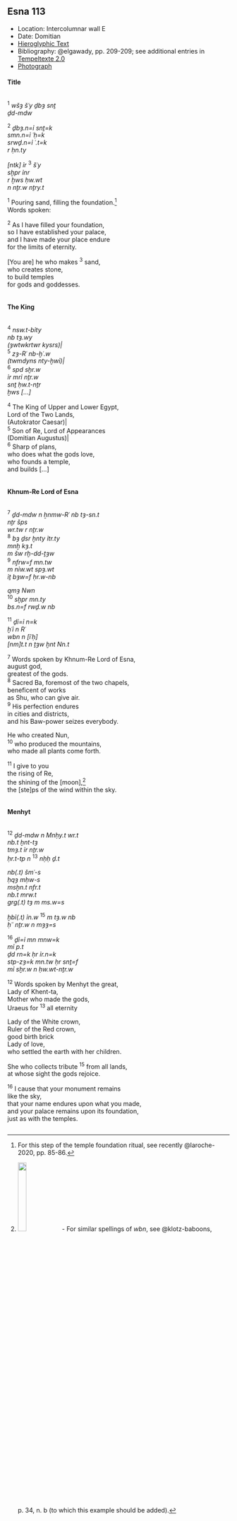 ## Esna 113 {-}  
  
<style>  
  .col2 {  
    columns: 2 300px;         /* number of columns and width in pixels*/  
    -webkit-columns: 2 300px; /* chrome, safari */  
    -moz-columns: 2 300px;    /* firefox */  
    -webkit-column-break-inside: avoid;  
    -page-break-inside: avoid;  
    -break-inside: avoid;  
  }  
  
</style>  
  
- Location: Intercolumnar wall E
- Date: Domitian 
- [Hieroglyphic Text](https://www.ifao.egnet.net/uploads/publications/enligne/Temples-Esna002.pdf#page=287){target="_blank"}  
- Bibliography: @elgawady, pp. 209-209; see additional entries in [Tempeltexte 2.0](http://www.tempeltexte.uni-tuebingen.de/portal/#/text-detail/711){target="_blank"}    
- [Photograph](http://www.temples-egypte.net/sud/esna/envers/murBahutSud.html#B3){target="_blank"}

#### Title {-}
<div class="col2">  

^1^ *wšȝ šʿy ḏbȝ snṯ  *  
*ḏd-mdw  *  
  
^2^ *ḏbȝ.n=ỉ snṯ=k  *  
*smn.n=ỉ ʿḥ=k  *  
*srwḏ.n=ỉ ʿ.t=k   *  
*r ḥn.ty  *  

*[ntk] ỉr* ^3^ *šʿy  *  
*sḫpr ỉnr  *  
*r ḫws ḥw.wt  *  
*n nṯr.w nṯry.t  *  
  
^1^ Pouring sand, filling the foundation.[^fn-113-0]  
Words spoken:  
  
^2^ As I have filled your foundation,  
so I have established your palace,  
and I have made your place endure  
for the limits of eternity.  
  
[You are] he who makes ^3^ sand,  
who creates stone,  
to build temples  
for gods and goddesses.  
  
</div>

[^fn-113-0]: For this step of the temple foundation ritual, see recently @laroche-2020, pp. 85-86.

#### The King {-}
<div class="col2">  

^4^ *nsw.t-bỉty  *  
*nb tȝ.wy  *  
*(ȝwtwkrtwr kysrs)|  *  
^5^ *zȝ-Rʿ nb-ḫʿ.w  *  
*(twmdyns nty-ḫwỉ)|  *  
^6^ *spd sḫr.w  *  
*ỉr mrỉ nṯr.w  *  
*snṯ ḥw.t-nṯr  *  
*ḫws [...]  *  

^4^ The King of Upper and Lower Egypt,  
Lord of the Two Lands,  
(Autokrator Caesar)|  
^5^ Son of Re, Lord of Appearances  
(Domitian Augustus)|  
^6^ Sharp of plans,  
who does what the gods love,  
who founds a temple,  
and builds [...]

</div>

#### Khnum-Re Lord of Esna {-}
<div class="col2">  

^7^ *ḏd-mdw n ẖnmw-Rʿ nb tȝ-sn.t  *  
*nṯr šps  *  
*wr.tw r nṯr.w  *  
^8^ *bȝ ḏsr ḫnty ỉtr.ty  *  
*mnḫ kȝ.t  *  
*m šw rḫ-dd-ṯȝw  *  
^9^ *nfrw=f mn.tw   *  
*m nỉw.wt spȝ.wt  *  
*ỉṯ bȝw=f ḥr.w-nb  *  
  
*qmȝ Nwn  *  
^10^ *sḫpr mn.ty   *  
*bs.n=f rwḏ.w nb  *

^11^ *ḏỉ=ỉ n=k   *  
*ḫʿỉ n Rʿ  *  
*wbn n [ỉʿḥ]  *  
*[nm]t.t n ṯȝw ḫnt Nn.t  *  

^7^ Words spoken by Khnum-Re Lord of Esna,  
august god,   
greatest of the gods.  
^8^ Sacred Ba, foremost of the two chapels,  
beneficent of works  
as Shu, who can give air.  
^9^ His perfection endures   
in cities and districts,  
and his Baw-power seizes everybody.  
  
He who created Nun,   
^10^ who produced the mountains,  
who made all plants come forth.

^11^ I give to you   
the rising of Re,  
the shining of the [moon],[^fn-113-1]  
the [ste]ps of the wind within the sky. 
  
</div>

[^fn-113-1]: ![](images/113_1.png){width=20%} - For similar spellings of *wbn*, see @klotz-baboons, p. 34, n. b (to which this example should be added).

#### Menhyt {-}
<div class="col2">  

^12^ *ḏd-mdw n Mnḥy.t wr.t  *  
*nb.t ḫnt-tȝ  *  
*tmȝ.t ỉr nṯr.w  *  
*ḥr.t-tp n* ^13^ *nḥḥ ḏ.t  *  
  
*nb(.t) šmʿ-s  *  
*ḥqȝ mḥw-s  *  
*msḫn.t nfr.t  *  
*nb.t mrw.t  *  
*grg(.t) tȝ m ms.w=s   *  
    
*ḫbỉ(.t) ỉn.w  * 
^15^ *m tȝ.w nb  *  
*ḥʿʿ nṯr.w n mȝȝ=s  *  
    
^16^ *ḏỉ=ỉ mn mnw=k  *  
*mỉ p.t  *  
*ḏd rn=k ḥr ỉr.n=k  *  
*stp-zȝ=k mn.tw ḥr snṯ=f  *  
*mỉ sḫr.w n ḥw.wt-nṯr.w  *  
  
^12^ Words spoken by Menhyt the great,  
Lady of Khent-ta,  
Mother who made the gods,  
Uraeus for ^13^ all eternity  
  
Lady of the White crown,  
Ruler of the Red crown,  
good birth brick  
Lady of love,  
who settled the earth with her children.  
    
She who collects tribute 
^15^ from all lands,  
at whose sight the gods rejoice.  
    
^16^ I cause that your monument remains  
like the sky,  
that your name endures upon what you made,  
and your palace remains upon its foundation,  
just as with the temples.  

</div>